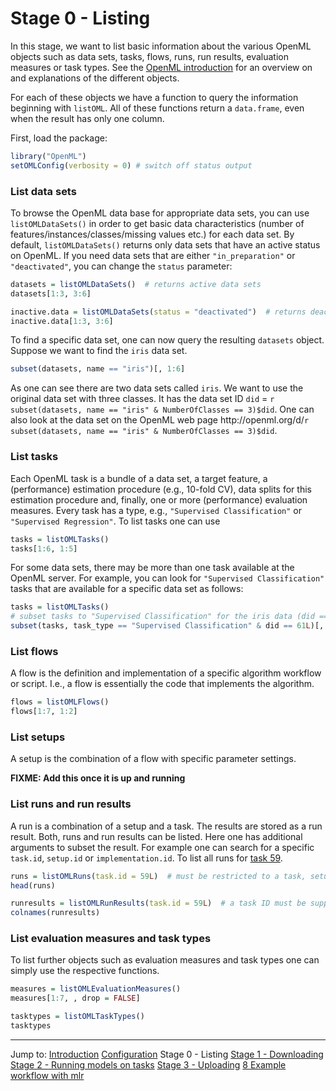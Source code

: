 Stage 0 - Listing
=================

In this stage, we want to list basic information about the various OpenML objects such as data sets, tasks, flows, runs, run results, evaluation measures or task types. See the [OpenML introduction](http://openml.org/guide) for an overview on and explanations of the different objects. 

For each of these objects we have a function to query the information beginning with `listOML`. All of these functions return a `data.frame`, even when the result has only one column.

First, load the package:
```r
library("OpenML")
setOMLConfig(verbosity = 0) # switch off status output
```

### List data sets 
To browse the OpenML data base for appropriate data sets, you can use `listOMLDataSets()`
in order to get basic data characteristics (number of features/instances/classes/missing values etc.)
for each data set. By default, `listOMLDataSets()` returns only data sets that have an active
status on OpenML. If you need data sets that are either `"in_preparation"` or `"deactivated"`,
you can change the `status` parameter:

```r
datasets = listOMLDataSets()  # returns active data sets
datasets[1:3, 3:6]

inactive.data = listOMLDataSets(status = "deactivated")  # returns deactivated data sets
inactive.data[1:3, 3:6]
```

To find a specific data set, one can now query the resulting `datasets` object. Suppose we want
to find the `iris` data set.

```r
subset(datasets, name == "iris")[, 1:6]
```

As one can see there are two data sets called `iris`. We want to use the original data set
with three classes. It has the data set ID `did` = `r subset(datasets, name == "iris" & NumberOfClasses == 3)$did`. 
One can also look at the data set on the OpenML web page 
http://openml.org/d/`r subset(datasets, name == "iris" & NumberOfClasses == 3)$did`.

### List tasks
Each OpenML task is a bundle of a data set, a target feature, a (performance) estimation procedure (e.g.,
10-fold CV), data splits for this estimation procedure and, finally, one or more (performance) evaluation measures. 
Every task has a type, e.g., `"Supervised Classification"` or `"Supervised Regression"`. To list tasks one can use
```r
tasks = listOMLTasks()
tasks[1:6, 1:5]
```

For some data sets, there may be more than one task available at the OpenML server. 
For example, you can look for `"Supervised Classification"` tasks that are available 
for a specific data set as follows:

```r
tasks = listOMLTasks()
# subset tasks to "Supervised Classification" for the iris data (did == 61)
subset(tasks, task_type == "Supervised Classification" & did == 61L)[, c(1, 6)]
```
### List flows

A flow is the definition and implementation of a specific algorithm workflow or script. 
I.e., a flow is essentially the code that implements the algorithm.

```r
flows = listOMLFlows()
flows[1:7, 1:2]
```

### List setups

A setup is the combination of a flow with specific parameter settings.

**FIXME: Add this once it is up and running**

### List runs and run results

A run is a combination of a setup and a task. The results are stored as a run result.
Both, runs and run results can be listed. Here one has additional arguments to subset
the result. For example one can search for a specific `task.id`, `setup.id` or `implementation.id`.
To list all runs for [task 59](http://www.openml.org/t/59).

```r
runs = listOMLRuns(task.id = 59L)  # must be restricted to a task, setup and/or implementation ID
head(runs)

runresults = listOMLRunResults(task.id = 59L)  # a task ID must be supplied
colnames(runresults)
```

### List evaluation measures and task types
To list further objects such as evaluation measures and task types one can simply use 
the respective functions.

```r
measures = listOMLEvaluationMeasures()
measures[1:7, , drop = FALSE]

tasktypes = listOMLTaskTypes()
tasktypes
```


----------------------------------------------------------------------------------------------------
Jump to:
[Introduction](1-Introduction.md)
[Configuration](2-Configuration.md)
Stage 0 - Listing
[Stage 1 - Downloading](4-Stage-1-Downloading.md)
[Stage 2 - Running models on tasks](5-Stage-2-Running.md)
[Stage 3 - Uploading](6-Stage-3-Uploading.md)
[8 Example workflow with mlr](8-Example-workflow-with-mlr.md)
